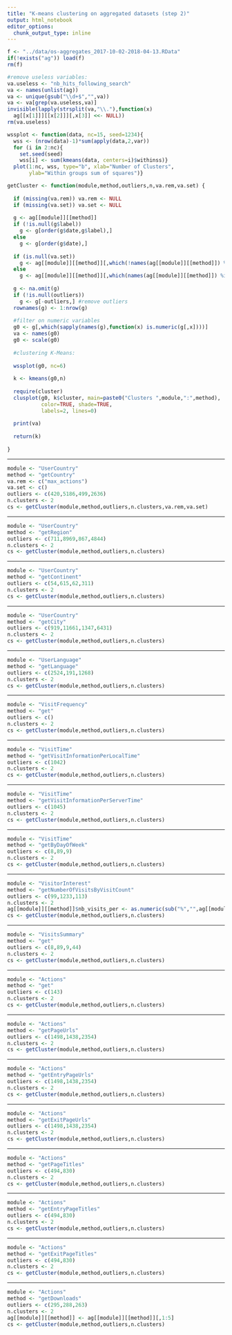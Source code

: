 ```yaml
---
title: "K-means clustering on aggregated datasets (step 2)"
output: html_notebook
editor_options: 
  chunk_output_type: inline
---
```


```r
f <- "../data/os-aggregates_2017-10-02-2018-04-13.RData"
if(!exists("ag")) load(f)
rm(f)
```
```r
#remove useless variables:
va.useless <- "nb_hits_following_search"
va <- names(unlist(ag))
va <- unique(gsub("\\d+$","",va))
va <- va[grep(va.useless,va)]
invisible(lapply(strsplit(va,"\\."),function(x)
  ag[[x[1]]][[x[2]]][,x[3]] <<- NULL))
rm(va.useless)
```
```r
wssplot <- function(data, nc=15, seed=1234){
  wss <- (nrow(data)-1)*sum(apply(data,2,var))
  for (i in 2:nc){
    set.seed(seed)
    wss[i] <- sum(kmeans(data, centers=i)$withinss)}
  plot(1:nc, wss, type="b", xlab="Number of Clusters",
       ylab="Within groups sum of squares")}
```

```r
getCluster <- function(module,method,outliers,n,va.rem,va.set) {
  
  if (missing(va.rem)) va.rem <- NULL
  if (missing(va.set)) va.set <- NULL
  
  g <- ag[[module]][[method]]
  if (!is.null(g$label))
    g <- g[order(g$date,g$label),]
  else
    g <- g[order(g$date),]
  
  if (is.null(va.set))
    g <- ag[[module]][[method]][,which(!names(ag[[module]][[method]]) %in% va.rem)]
  else
    g <- ag[[module]][[method]][,which(names(ag[[module]][[method]]) %in% va.set)]
  
  g <- na.omit(g)
  if (!is.null(outliers))
    g <- g[-outliers,] #remove outliers
  rownames(g) <- 1:nrow(g)
 
  #filter on numeric variables
  g0 <- g[,which(sapply(names(g),function(x) is.numeric(g[,x])))]
  va <- names(g0)
  g0 <- scale(g0)
  
  #clustering K-Means:
  
  wssplot(g0, nc=6)
  
  k <- kmeans(g0,n)
  
  require(cluster)
  clusplot(g0, k$cluster, main=paste0("Clusters ",module,":",method),
           color=TRUE, shade=TRUE,
           labels=2, lines=0)
  
  print(va)
  
  return(k)
    
}
```
***
```r
module <- "UserCountry"
method <- "getCountry"
va.rem <- c("max_actions")
va.set <- c()
outliers <- c(420,5186,499,2636)
n.clusters <- 2
cs <- getCluster(module,method,outliers,n.clusters,va.rem,va.set)
```
***
```r
module <- "UserCountry"
method <- "getRegion"
outliers <- c(711,8969,867,4844)
n.clusters <- 2
cs <- getCluster(module,method,outliers,n.clusters)
```
***
```r
module <- "UserCountry"
method <- "getContinent"
outliers <- c(54,615,62,311)
n.clusters <- 2
cs <- getCluster(module,method,outliers,n.clusters)
```
***
```r
module <- "UserCountry"
method <- "getCity"
outliers <- c(919,11661,1347,6431)
n.clusters <- 2
cs <- getCluster(module,method,outliers,n.clusters)
```
***
```r
module <- "UserLanguage"
method <- "getLanguage"
outliers <- c(2524,191,1268)
n.clusters <- 2
cs <- getCluster(module,method,outliers,n.clusters)
```
***
```r
module <- "VisitFrequency"
method <- "get"
outliers <- c()
n.clusters <- 2
cs <- getCluster(module,method,outliers,n.clusters)
```
***
```r
module <- "VisitTime"
method <- "getVisitInformationPerLocalTime"
outliers <- c(1042)
n.clusters <- 2
cs <- getCluster(module,method,outliers,n.clusters)
```
***
```r
module <- "VisitTime"
method <- "getVisitInformationPerServerTime"
outliers <- c(1045)
n.clusters <- 2
cs <- getCluster(module,method,outliers,n.clusters)
```
***
```r
module <- "VisitTime"
method <- "getByDayOfWeek"
outliers <- c(8,89,9)
n.clusters <- 2
cs <- getCluster(module,method,outliers,n.clusters)
```
***
```r
module <- "VisitorInterest"
method <- "getNumberOfVisitsByVisitCount"
outliers <- c(99,1233,113)
n.clusters <- 2
ag[[module]][[method]]$nb_visits_per <- as.numeric(sub("%","",ag[[module]][[method]]$nb_visits_percentage))
cs <- getCluster(module,method,outliers,n.clusters)
```
***
```r
module <- "VisitsSummary"
method <- "get"
outliers <- c(8,89,9,44)
n.clusters <- 2
cs <- getCluster(module,method,outliers,n.clusters)
```
***
```r
module <- "Actions"
method <- "get"
outliers <- c(143)
n.clusters <- 2
cs <- getCluster(module,method,outliers,n.clusters)
```
***
```r
module <- "Actions"
method <- "getPageUrls"
outliers <- c(1498,1438,2354)
n.clusters <- 2
cs <- getCluster(module,method,outliers,n.clusters)
```
***
```r
module <- "Actions"
method <- "getEntryPageUrls"
outliers <- c(1498,1438,2354)
n.clusters <- 2
cs <- getCluster(module,method,outliers,n.clusters)
```
***
```r
module <- "Actions"
method <- "getExitPageUrls"
outliers <- c(1498,1438,2354)
n.clusters <- 2
cs <- getCluster(module,method,outliers,n.clusters)
```
***
```r
module <- "Actions"
method <- "getPageTitles"
outliers <- c(494,830)
n.clusters <- 2
cs <- getCluster(module,method,outliers,n.clusters)
```
***
```r
module <- "Actions"
method <- "getEntryPageTitles"
outliers <- c(494,830)
n.clusters <- 2
cs <- getCluster(module,method,outliers,n.clusters)
```
***
```r
module <- "Actions"
method <- "getExitPageTitles"
outliers <- c(494,830)
n.clusters <- 2
cs <- getCluster(module,method,outliers,n.clusters)
```
***
```r
module <- "Actions"
method <- "getDownloads"
outliers <- c(295,288,263)
n.clusters <- 2
ag[[module]][[method]] <- ag[[module]][[method]][,1:5]
cs <- getCluster(module,method,outliers,n.clusters)
```
